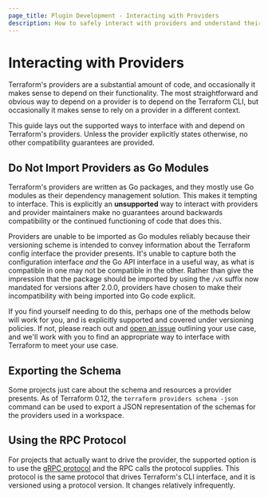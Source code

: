 ```yaml
---
page_title: Plugin Development - Interacting with Providers
description: How to safely interact with providers and understand their interfaces.
---
```


# Interacting with Providers

Terraform's providers are a substantial amount of code, and occasionally it
makes sense to depend on their functionality. The most straightforward and
obvious way to depend on a provider is to depend on the Terraform CLI, but
occasionally it makes sense to rely on a provider in a different context.

This guide lays out the supported ways to interface with and depend on
Terraform's providers. Unless the provider explicitly states otherwise, no
other compatibility guarantees are provided.

## Do Not Import Providers as Go Modules

Terraform's providers are written as Go packages, and they mostly use Go
modules as their dependency management solution. This makes it tempting to
interface. This is explicitly an **unsupported** way to interact with providers
and provider maintainers make no guarantees around backwards compatibility or
the continued functioning of code that does this.

Providers are unable to be imported as Go modules reliably because their
versioning scheme is intended to convey information about the Terraform config
interface the provider presents. It's unable to capture both the configuration
interface _and_ the Go API interface in a useful way, as what is compatible in
one may not be compatible in the other. Rather than give the impression that
the package should be imported by using the `/vX` suffix now mandated for
versions after 2.0.0, providers have chosen to make their incompatibility with
being imported into Go code explicit.

If you find yourself needing to do this, perhaps one of the methods below will
work for you, and is explicitly supported and covered under versioning policies.
If not, please reach out and [open an issue](https://github.com/hashicorp/terraform/issues/new)
outlining your use case, and we'll work with you to find an appropriate way
to interface with Terraform to meet your use case.

## Exporting the Schema

Some projects just care about the schema and resources a provider presents. As
of Terraform 0.12, the `terraform providers schema -json` command can be used
to export a JSON representation of the schemas for the providers used in a
workspace.

## Using the RPC Protocol

For projects that actually want to drive the provider, the supported option is to use the [gRPC protocol](https://github.com/hashicorp/terraform/tree/main/docs/plugin-protocol)
and the RPC calls the protocol supplies. This
protocol is the same protocol that drives Terraform's CLI interface, and
it is versioned using a protocol version. It changes relatively infrequently.
